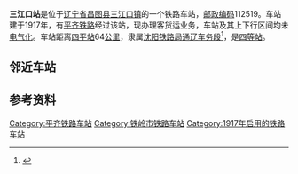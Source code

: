 {{Otheruses|subject=[[平齐铁路|平齐铁路]]上的一个车站|other=[[福州地铁|福州地铁]]的车站|三江口站 (福州)}}
{{noteTA
|1=zh-cn:始发车次; zh-hk:列車班次;
|2=zh-cn:车次; zh-hk:班次;
}}
{{Infobox China railway station 
|车站名称 = 三江口站
|车站拼音 = Sanjiangkou
|英文名称 = Sanjiangkou Railway Station
|电报码 = SKD
|拼音码 = SJK
|车站代码 = 56357<ref>{{cite book|title=中华人民共和国铁路车站代码（GB/T 10302-2010）|publisher=中国标准出版社|year=2010|isbn=155066140495|ignore-isbn-error=true|pages=30}}</ref>
|车站地址 = [[辽宁省|辽宁省]][[铁岭市|铁岭市]][[昌图县|昌图县]]
|归属 = [[沈阳铁路局|沈阳铁路局]][[通辽车务段|通辽车务段]]
|车站等级 = [[四等站_(中铁)|四等站]]
|线路 = [[平齐铁路|平齐铁路]]
}}
'''三江口站'''是位于[[辽宁省|辽宁省]][[昌图县|昌图县]][[三江口镇_(昌图县)|三江口镇]]的一个铁路车站，[[邮政编码|邮政编码]]112519。车站建于1917年，有[[平齐铁路|平齐铁路]]经过该站，现办理客货运业务，车站及其上下行区间均未[[电气化|电气化]]。车站距离[[四平站|四平站]]64[[公里|公里]]，隶属[[沈阳铁路局|沈阳铁路局]][[通辽车务段|通辽车务段]]<ref>{{cite news|url=http://www.ln.chinanews.com/html/2012-02-16/439287.html|title=沈阳铁路局通辽车务段第一时间抢卸春耕化肥|publisher=辽宁新闻网|date=2012-02-16|accessdate=2016-06-04|deadurl=yes|archiveurl=https://web.archive.org/web/20160701130527/http://www.ln.chinanews.com/html/2012-02-16/439287.html|archivedate=2016-07-01}}</ref>，是[[四等站_(中铁)|四等站]]。

==邻近车站==
{{start rail box|中国铁路}}
{{s-inop|[[曲家店站|曲家店站]]|{{站|四平}}方向}}
{{s-line|[[平齐铁路|平齐铁路]]}}
{{s-inop|[[金宝屯站|金宝屯站]]|{{站|齐齐哈尔}}方向}}
{{end box}}

==参考资料==
{{reflist}}

{{平齐铁路}}
{{铁路车站小作品}}
{{辽宁小作品}}

[[Category:平齐铁路车站|Category:平齐铁路车站]]
[[Category:铁岭市铁路车站|Category:铁岭市铁路车站]]
[[Category:1917年启用的铁路车站|Category:1917年启用的铁路车站]]